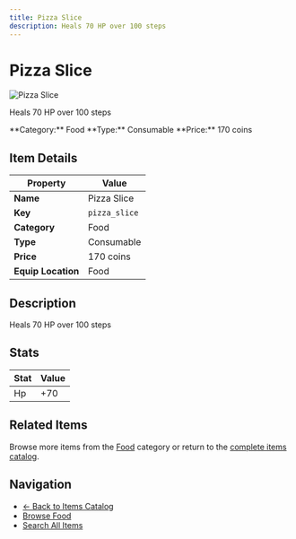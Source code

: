 ```yaml
---
title: Pizza Slice
description: Heals 70 HP over 100 steps
---
```


# Pizza Slice

<div className="flex items-start gap-6 mb-8">
  <div className="flex-shrink-0">
    <img src="/assets/resources/cooking/pizza_slice.png" alt="Pizza Slice" className="w-24 h-24 border rounded-lg" />
  </div>
  <div className="flex-1">
    <div className="space-y-2">
      <p className="text-lg text-muted-foreground">Heals 70 HP over 100 steps</p>
      <div className="flex flex-wrap gap-4 text-sm">
        <span className="px-2 py-1 bg-blue-100 dark:bg-blue-900 rounded-md">
          **Category:** Food
        </span>
        <span className="px-2 py-1 bg-green-100 dark:bg-green-900 rounded-md">
          **Type:** Consumable
        </span>
        <span className="px-2 py-1 bg-yellow-100 dark:bg-yellow-900 rounded-md">
          **Price:** 170 coins
        </span>
      </div>
    </div>
  </div>
</div>

## Item Details

| Property | Value |
|----------|-------|
| **Name** | Pizza Slice |
| **Key** | `pizza_slice` |
| **Category** | Food |
| **Type** | Consumable |
| **Price** | 170 coins |
| **Equip Location** | Food |

## Description

Heals 70 HP over 100 steps


## Stats

| Stat | Value |
|------|-------|
| Hp | +70 |


## Related Items

Browse more items from the [Food](/docs/items#food) category or return to the [complete items catalog](/docs/items).

## Navigation

- [← Back to Items Catalog](/docs/items)
- [Browse Food](/docs/items#food)
- [Search All Items](/search)
